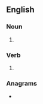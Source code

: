 ==English==

===Noun===
{{head|en|noun form}}

# {{plural of|snug|lang=en}}

===Verb===
{{head|en|verb form}}

# {{en-third-person singular of|snug}}

===Anagrams===
* {{anagrams|en|a=gnssu|Sungs}}